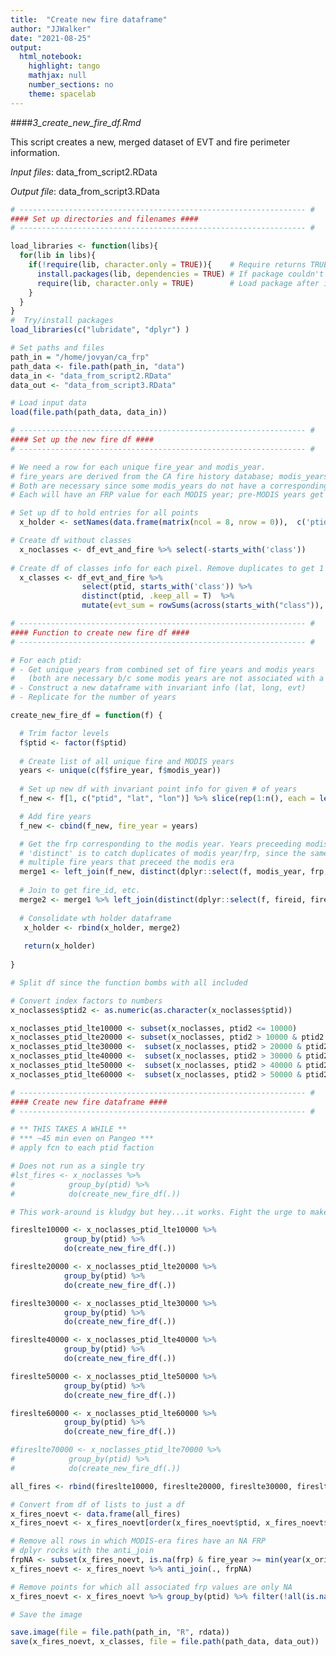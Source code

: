 ```yaml
---
title:  "Create new fire dataframe"
author: "JJWalker"
date: "2021-08-25"
output:
  html_notebook:
    highlight: tango
    mathjax: null
    number_sections: no
    theme: spacelab
---
```



####_3_create_new_fire_df.Rmd_

This script creates a new, merged dataset of EVT and fire perimeter information.  

_Input files_:  data_from_script2.RData  

_Output file_:  data_from_script3.RData


```r

# ---------------------------------------------------------------- #
#### Set up directories and filenames ####
# ---------------------------------------------------------------- #

load_libraries <- function(libs){
  for(lib in libs){
    if(!require(lib, character.only = TRUE)){    # Require returns TRUE if package loaded
      install.packages(lib, dependencies = TRUE) # If package couldn't load, re-install
      require(lib, character.only = TRUE)        # Load package after installing
    }
  }
}
#  Try/install packages
load_libraries(c("lubridate", "dplyr") )

# Set paths and files
path_in = "/home/jovyan/ca_frp"
path_data <- file.path(path_in, "data")
data_in <- "data_from_script2.RData"
data_out <- "data_from_script3.RData"

```

```r

# Load input data
load(file.path(path_data, data_in))

```


```r

# ---------------------------------------------------------------- #
#### Set up the new fire df ####
# ---------------------------------------------------------------- #

# We need a row for each unique fire_year and modis_year.
# fire_years are derived from the CA fire history database; modis_years are from FRP data.
# Both are necessary since some modis_years do not have a corresponding fire_year.
# Each will have an FRP value for each MODIS year; pre-MODIS years get frp = NA.

# Set up df to hold entries for all points
  x_holder <- setNames(data.frame(matrix(ncol = 8, nrow = 0)),  c('ptid', 'lat', 'long', 'fire_year', 'frp', 'fireid', 'sample',  'satellite'))

# Create df without classes
  x_noclasses <- df_evt_and_fire %>% select(-starts_with('class'))
  
# Create df of classes info for each pixel. Remove duplicates to get 1 row for each ptid. Include areal sum for each pixel
  x_classes <- df_evt_and_fire %>% 
                select(ptid, starts_with('class')) %>% 
                distinct(ptid, .keep_all = T)  %>% 
                mutate(evt_sum = rowSums(across(starts_with("class")), na.rm = TRUE))

```


```r

# ---------------------------------------------------------------- #
#### Function to create new fire df ####
# ---------------------------------------------------------------- #

# For each ptid:
# - Get unique years from combined set of fire years and modis years
#   (both are necessary b/c some modis years are not associated with a CA fire history perimeter) 
# - Construct a new dataframe with invariant info (lat, long, evt)
# - Replicate for the number of years 

create_new_fire_df = function(f) {

  # Trim factor levels
  f$ptid <- factor(f$ptid)
  
  # Create list of all unique fire and MODIS years 
  years <- unique(c(f$fire_year, f$modis_year))
  
  # Set up new df with invariant point info for given # of years
  f_new <- f[1, c("ptid", "lat", "lon")] %>% slice(rep(1:n(), each = length(years)))

  # Add fire years
  f_new <- cbind(f_new, fire_year = years)

  # Get the frp corresponding to the modis year. Years preceeding modis era get NA
  # 'distinct' is to catch duplicates of modis year/frp, since the same frp is recorded for 
  # multiple fire years that preceed the modis era
  merge1 <- left_join(f_new, distinct(dplyr::select(f, modis_year, frp, sample, satellite)), by = c("fire_year" = "modis_year"))
     
  # Join to get fire_id, etc.
  merge2 <- merge1 %>% left_join(distinct(dplyr::select(f, fireid, fire_year), fire_year, .keep_all = T), by = c("fire_year"))
  
  # Consolidate wth holder dataframe
   x_holder <- rbind(x_holder, merge2)
   
   return(x_holder) 
   
}

```  

```r

# Split df since the function bombs with all included

# Convert index factors to numbers
x_noclasses$ptid2 <- as.numeric(as.character(x_noclasses$ptid))

x_noclasses_ptid_lte10000 <- subset(x_noclasses, ptid2 <= 10000)
x_noclasses_ptid_lte20000 <- subset(x_noclasses, ptid2 > 10000 & ptid2 <= 20000)
x_noclasses_ptid_lte30000 <-  subset(x_noclasses, ptid2 > 20000 & ptid2 <= 30000)
x_noclasses_ptid_lte40000 <-  subset(x_noclasses, ptid2 > 30000 & ptid2 <= 40000)
x_noclasses_ptid_lte50000 <-  subset(x_noclasses, ptid2 > 40000 & ptid2 <= 50000)
x_noclasses_ptid_lte60000 <-  subset(x_noclasses, ptid2 > 50000 & ptid2 <= 60000)

```


```r

# ---------------------------------------------------------------- #
#### Create new fire dataframe ####
# ---------------------------------------------------------------- #

# ** THIS TAKES A WHILE **
# *** ~45 min even on Pangeo ***
# apply fcn to each ptid faction

# Does not run as a single try
#lst_fires <- x_noclasses %>% 
#            group_by(ptid) %>%
#            do(create_new_fire_df(.))

# This work-around is kludgy but hey...it works. Fight the urge to make it more elegant. 

fireslte10000 <- x_noclasses_ptid_lte10000 %>% 
            group_by(ptid) %>%
            do(create_new_fire_df(.))

fireslte20000 <- x_noclasses_ptid_lte20000 %>% 
            group_by(ptid) %>%
            do(create_new_fire_df(.))

fireslte30000 <- x_noclasses_ptid_lte30000 %>% 
            group_by(ptid) %>%
            do(create_new_fire_df(.))

fireslte40000 <- x_noclasses_ptid_lte40000 %>% 
            group_by(ptid) %>%
            do(create_new_fire_df(.))

fireslte50000 <- x_noclasses_ptid_lte50000 %>% 
            group_by(ptid) %>%
            do(create_new_fire_df(.))

fireslte60000 <- x_noclasses_ptid_lte60000 %>% 
            group_by(ptid) %>%
            do(create_new_fire_df(.))

#fireslte70000 <- x_noclasses_ptid_lte70000 %>% 
#            group_by(ptid) %>%
#            do(create_new_fire_df(.))

all_fires <- rbind(fireslte10000, fireslte20000, fireslte30000, fireslte40000, fireslte50000, fireslte60000)

# Convert from df of lists to just a df
x_fires_noevt <- data.frame(all_fires)
x_fires_noevt <- x_fires_noevt[order(x_fires_noevt$ptid, x_fires_noevt$fire_year), ]

# Remove all rows in which MODIS-era fires have an NA FRP
# dplyr rocks with the anti_join
frpNA <- subset(x_fires_noevt, is.na(frp) & fire_year >= min(year(x_orig$modis_date)))
x_fires_noevt <- x_fires_noevt %>% anti_join(., frpNA)

# Remove points for which all associated frp values are only NA
x_fires_noevt <- x_fires_noevt %>% group_by(ptid) %>% filter(!all(is.na(frp)))

```


```r

# Save the image 

save.image(file = file.path(path_in, "R", rdata))
save(x_fires_noevt, x_classes, file = file.path(path_data, data_out)) 

```

 